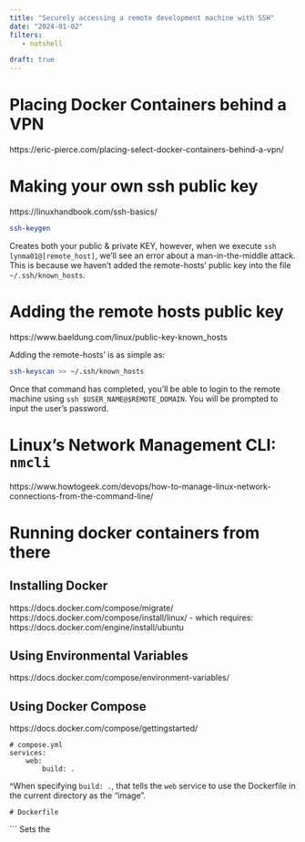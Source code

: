 ```yaml
---
title: "Securely accessing a remote development machine with SSH"
date: "2024-01-02"
filters:
   - nutshell

draft: true
---
```


# Placing Docker Containers behind a VPN
https://eric-pierce.com/placing-select-docker-containers-behind-a-vpn/


# Making your own ssh public key
https://linuxhandbook.com/ssh-basics/

```bash
ssh-keygen
```

Creates both your public & private KEY, however, when we execute `ssh lynma01@[remote_host]`, we'll see an error about a man-in-the-middle attack. This is because we haven't added the remote-hosts' public key into the file `~/.ssh/known_hosts`.


# Adding the remote hosts public key
https://www.baeldung.com/linux/public-key-known_hosts

Adding the remote-hosts' is as simple as:
```bash
ssh-keyscan >> ~/.ssh/known_hosts
```

Once that command has completed, you'll be able to login to the remote machine using `ssh $USER_NAME@$REMOTE_DOMAIN`. You will be prompted to input the user's password.

# Linux's Network Management CLI: `nmcli`
https://www.howtogeek.com/devops/how-to-manage-linux-network-connections-from-the-command-line/

# Running docker containers from there
## Installing Docker
https://docs.docker.com/compose/migrate/
https://docs.docker.com/compose/install/linux/
    - which requires: https://docs.docker.com/engine/install/ubuntu

## Using Environmental Variables
https://docs.docker.com/compose/environment-variables/

## Using Docker Compose
https://docs.docker.com/compose/gettingstarted/

```
# compose.yml
services:
    web:
        build: .
```
^When specifying `build: .`, that tells the `web` service to use the Dockerfile in the current directory as the "image".


```
# Dockerfile

```

```
Sets the 